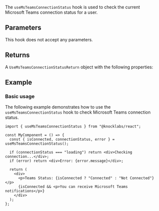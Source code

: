 The `useMsTeamsConnectionStatus` hook is used to check the current Microsoft Teams connection status for a user.

## Parameters

This hook does not accept any parameters.

## Returns

A `UseMsTeamsConnectionStatusReturn` object with the following properties:

<Attributes>
  <Attribute
    name="isConnected"
    type="boolean"
    description="Whether the user has a connected Microsoft Teams account"
  />
  <Attribute
    name="connectionStatus"
    type="'connected' | 'disconnected' | 'loading'"
    description="The current connection status"
  />
  <Attribute
    name="error"
    type="Error | null"
    description="Error object if the status check failed"
  />
</Attributes>

## Example

### Basic usage

The following example demonstrates how to use the `useMsTeamsConnectionStatus` hook to check Microsoft Teams connection status.

```tsx
import { useMsTeamsConnectionStatus } from "@knocklabs/react";

const MyComponent = () => {
  const { isConnected, connectionStatus, error } = useMsTeamsConnectionStatus();

  if (connectionStatus === "loading") return <div>Checking connection...</div>;
  if (error) return <div>Error: {error.message}</div>;

  return (
    <div>
      <p>Teams Status: {isConnected ? "Connected" : "Not Connected"}</p>
      {isConnected && <p>You can receive Microsoft Teams notifications</p>}
    </div>
  );
};
```
